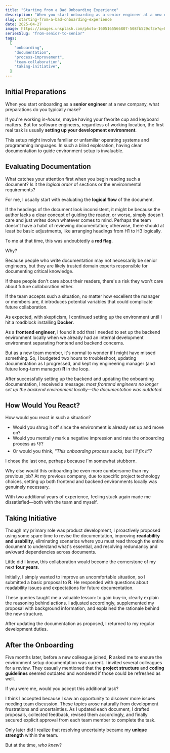 ```yaml
---
title: "Starting from a Bad Onboarding Experience"
description: "When you start onboarding as a senior engineer at a new company, what preparations do you typically make?"
slug: starting-from-a-bad-onboarding-experience
date: 2025-04-27
image: https://images.unsplash.com/photo-1605165566807-508fb529cf3e?q=80&w=1470&auto=format&fit=crop&ixlib=rb-4.1.0&ixid=M3wxMjA3fDB8MHxwaG90by1wYWdlfHx8fGVufDB8fHx8fA%3D%3D
seriesSlug: "from-senior-to-senior"
tags:
  [
    "onboarding",
    "documentation",
    "process-improvement",
    "team-collaboration",
    "taking-initiative",
  ]
---
```


## Initial Preparations

When you start onboarding as a **senior engineer** at a new company, what preparations do you typically make?

If you're working _in-house_, maybe having your favorite cup and keyboard matters. But for software engineers, regardless of working location, the first real task is usually **setting up your development environment**.

This setup might involve familiar or unfamiliar operating systems and programming languages. In such a blind exploration, having clear documentation to guide environment setup is invaluable.

## Evaluating Documentation

What catches your attention first when you begin reading such a document? Is it the _logical order_ of sections or the environmental requirements?

For me, I usually start with evaluating the **logical flow** of the document.

If the headings of the document look inconsistent, it might be because the author lacks a clear concept of guiding the reader, or worse, simply doesn't care and just writes down whatever comes to mind. Perhaps the team doesn't have a habit of reviewing documentation; otherwise, there should at least be basic adjustments, like arranging headings from H1 to H3 logically.

To me at that time, this was undoubtedly a **red flag**.

<Spacer />
Why?

Because people who write documentation may not necessarily be senior engineers, but they are likely trusted domain experts responsible for documenting critical knowledge.

If these people don't care about their readers, there's a risk they won't care about future collaboration either.

If the team accepts such a situation, no matter how excellent the manager or members are, it introduces potential variables that could complicate future collaboration.

<Spacer />

As expected, with skepticism, I continued setting up the environment until I hit a roadblock installing **Docker**.

<Spacer />

As a **frontend engineer**, I found it odd that I needed to set up the backend environment locally when we already had an internal development environment separating frontend and backend concerns.

But as a new team member, it's normal to wonder if I might have missed something. So, I budgeted two hours to troubleshoot, updating documentation as I progressed, and kept my engineering manager (and future long-term manager) **R** in the loop.

After successfully setting up the backend and updating the onboarding documentation, I received a message: _most frontend engineers no longer set up the backend environment locally—the documentation was outdated._

## How Would You React?

How would you react in such a situation?

- Would you shrug it off since the environment is already set up and move on?
- Would you mentally mark a negative impression and rate the onboarding process as 👎?
- Or would you think, _"This onboarding process sucks, but I'll fix it"_?

I chose the last one, perhaps because I'm somewhat stubborn.

Why else would this onboarding be even more cumbersome than my previous job? At my previous company, due to specific project technology choices, setting up both frontend and backend environments locally was genuinely necessary.

With two additional years of experience, feeling stuck again made me dissatisfied—both with the team and myself.

## Taking Initiative

Though my primary role was product development, I proactively proposed using some spare time to revise the documentation, improving **readability and usability**, eliminating scenarios where you must read through the entire document to understand what's essential, and resolving redundancy and awkward dependencies across documents.

Little did I know, this collaboration would become the cornerstone of my next **four years**.

Initially, I simply wanted to improve an uncomfortable situation, so I submitted a basic proposal to **R**. He responded with questions about readability issues and expectations for future documentation.

These queries taught me a valuable lesson: to gain buy-in, clearly explain the reasoning behind actions. I adjusted accordingly, supplemented my proposal with background information, and explained the rationale behind the new structure.

After updating the documentation as proposed, I returned to my regular development duties.

## After the Onboarding

Five months later, before a new colleague joined, **R** asked me to ensure the environment setup documentation was current. I invited several colleagues for a review. They casually mentioned that the **project structure** and **coding guidelines** seemed outdated and wondered if those could be refreshed as well.

If you were me, would you accept this additional task?

I think I accepted because I saw an opportunity to discover more issues needing team discussion. These topics arose naturally from development frustrations and uncertainties. As I updated each document, I drafted proposals, collected feedback, revised them accordingly, and finally secured explicit approval from each team member to complete the task.

<Spacer />

Only later did I realize that resolving uncertainty became my **unique strength** within the team.

But at the time, _who knew_?
